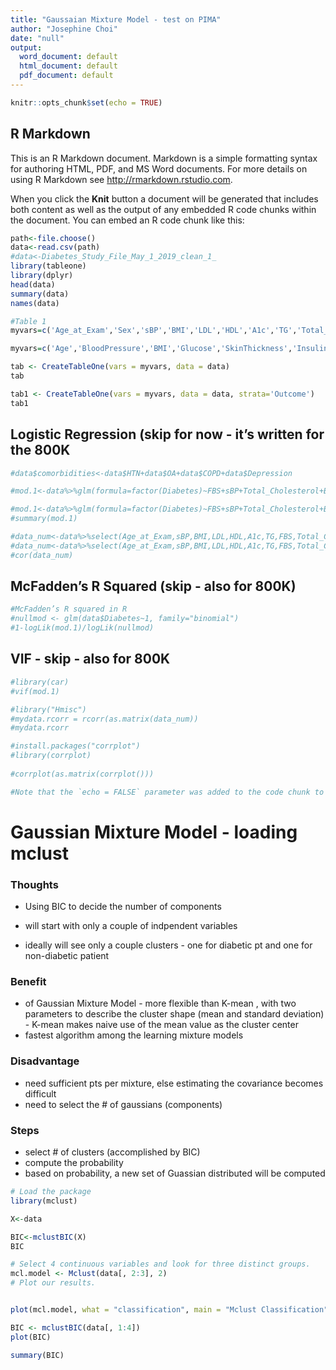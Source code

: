 ```yaml
---
title: "Gaussaian Mixture Model - test on PIMA"
author: "Josephine Choi"
date: "null"
output:
  word_document: default
  html_document: default
  pdf_document: default
---
```


```r
knitr::opts_chunk$set(echo = TRUE)
```

## R Markdown

This is an R Markdown document. Markdown is a simple formatting syntax for authoring HTML, PDF, and MS Word documents. For more details on using R Markdown see <http://rmarkdown.rstudio.com>.

When you click the **Knit** button a document will be generated that includes both content as well as the output of any embedded R code chunks within the document. You can embed an R code chunk like this:

```r

path<-file.choose()
data<-read.csv(path)
#data<-Diabetes_Study_File_May_1_2019_clean_1_
library(tableone)
library(dplyr)
head(data)
summary(data)
names(data)

```

```r

#Table 1 
myvars=c('Age_at_Exam','Sex','sBP','BMI','LDL','HDL','A1c','TG','Total_Cholesterol','Diabetes','HTN','OA','CoPD','FBS')

myvars=c('Age','BloodPressure','BMI','Glucose','SkinThickness','Insulin','DiabetesPedigreeFunction')

tab <- CreateTableOne(vars = myvars, data = data)
tab

tab1 <- CreateTableOne(vars = myvars, data = data, strata='Outcome')
tab1
```

## Logistic Regression (skip for now - it's written for the 800K
```r
#data$comorbidities<-data$HTN+data$OA+data$COPD+data$Depression

#mod.1<-data%>%glm(formula=factor(Diabetes)~FBS+sBP+Total_Cholesterol+BMI+LDL+HDL+Age_at_Exam,family=binomial)

#mod.1<-data%>%glm(formula=factor(Diabetes)~FBS+sBP+Total_Cholesterol+BMI+LDL+HDL+Age_at_Exam+factor(Sex),family=binomial)
#summary(mod.1)
```
```r
#data_num<-data%>%select(Age_at_Exam,sBP,BMI,LDL,HDL,A1c,TG,FBS,Total_Cholesterol,Diabetes,comorbidities,OA)
#data_num<-data%>%select(Age_at_Exam,sBP,BMI,LDL,HDL,A1c,TG,FBS,Total_Cholesterol,Diabetes)
#cor(data_num)
```

## McFadden's R Squared (skip - also for 800K)
```r

#McFadden’s R squared in R
#nullmod <- glm(data$Diabetes~1, family="binomial")
#1-logLik(mod.1)/logLik(nullmod)

```

## VIF - skip - also for 800K
```r
#library(car)
#vif(mod.1)
```


```r
#library("Hmisc")
#mydata.rcorr = rcorr(as.matrix(data_num))
#mydata.rcorr

#install.packages("corrplot")
#library(corrplot)
	
#corrplot(as.matrix(corrplot()))

#Note that the `echo = FALSE` parameter was added to the code chunk to prevent printing of the R code that generated the plot.


```

# Gaussian Mixture Model  - loading mclust 


### Thoughts 
- Using BIC to decide the number of  components 

* will start with only a couple of indpendent variables 
* ideally will see only a couple clusters - one for diabetic pt and one for non-diabetic patient 

### Benefit 
- of Gaussian Mixture Model - more flexible than K-mean , with two parameters to describe the cluster shape (mean and standard deviation) - K-mean makes naive use of the mean value as the cluster center
- fastest algorithm among the learning mixture models 


### Disadvantage 
- need sufficient pts per mixture, else estimating the covariance becomes difficult
- need to select the # of gaussians (components)

### Steps 
- select # of clusters (accomplished by BIC)
- compute the probability
-  based on probability, a new set of Guassian distributed will be computed 

```r

# Load the package
library(mclust)

X<-data

BIC<-mclustBIC(X)
BIC

# Select 4 continuous variables and look for three distinct groups.
mcl.model <- Mclust(data[, 2:3], 2)
# Plot our results.


plot(mcl.model, what = "classification", main = "Mclust Classification")
```
```r

BIC <- mclustBIC(data[, 1:4])
plot(BIC)
```
```r

summary(BIC)
```
